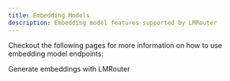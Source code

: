 ```yaml
---
title: Embedding Models
description: Embedding model features supported by LMRouter
---
```


Checkout the following pages for more information on how to use embedding model endpoints:

<Cards>
  <Card href="/embedding-models/embeddings" title="Generate Embeddings">
    Generate embeddings with LMRouter
  </Card>
</Cards>
